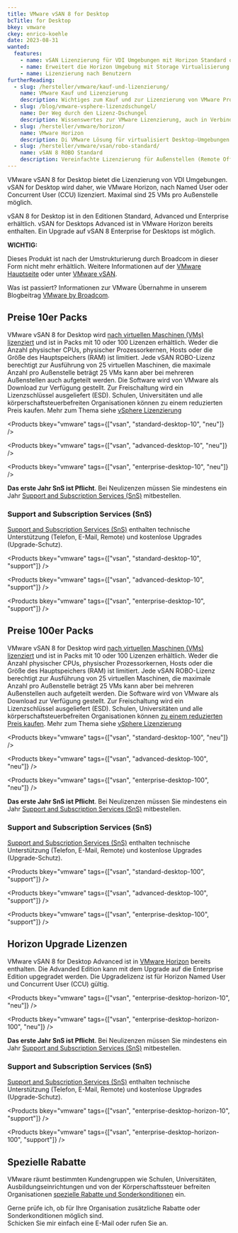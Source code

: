 ```yaml
---
title: VMware vSAN 8 for Desktop
bcTitle: for Desktop
bkey: vmware
ckey: enrico-koehle
date: 2023-08-31
wanted:
  features:
    - name: vSAN Lizenzierung für VDI Umgebungen mit Horizon Standard oder Advanced
    - name: Erweitert die Horizon Umgebung mit Storage Virtualisierung
    - name: Lizenzierung nach Benutzern
furtherReading:
  - slug: /hersteller/vmware/kauf-und-lizenzierung/
    name: VMware Kauf und Lizenzierung
    description: Wichtiges zum Kauf und zur Lizenzierung von VMware Produkten in der Form eines Nachschlagewerks.
  - slug: /blog/vmware-vsphere-lizenzdschungel/
    name: Der Weg durch den Lizenz-Dschungel
    description: Wissenswertes zur VMware Lizenzierung, auch in Verbindung mit Microsoft Windows Servern.
  - slug: /hersteller/vmware/horizon/
    name: VMware Horizon
    description: Di VMware Lösung für virtualisiert Desktop-Umgebungen (VDI).
  - slug: /hersteller/vmware/vsan/robo-standard/
    name: vSAN 8 ROBO Standard
    description: Vereinfachte Lizenzierung für Außenstellen (Remote Office / Branch Office)
---
```




<Intro>

VMware vSAN 8 for Desktop bietet die Lizenzierung von VDI Umgebungen. vSAN for Desktop wird daher, wie VMware Horizon, nach Named User oder Concurrent User (CCU) lizenziert. Maximal sind 25 VMs pro Außenstelle möglich.

vSAN 8 for Desktop ist in den Editionen Standard, Advanced und Enterprise erhältlich. vSAN for Desktops Advanced ist in VMware Horizon bereits enthalten. Ein Upgrade auf vSAN 8 Enterprise for Desktops ist möglich.


</Intro>

<TOC />


<Info type="strong">

**WICHTIG:** <br />

Dieses Produkt ist nach der Umstrukturierung durch Broadcom in dieser Form nicht mehr erhältlich. Weitere Informationen auf der [VMware Hauptseite](/hersteller/vmware/) oder unter [VMware vSAN](/hersteller/vmware/vsan/).

Was ist passiert? Informationen zur VMware Übernahme in unserem Blogbeitrag [VMware by Broadcom](/blog/vmware-by-broadcom/).

</Info>



## Preise 10er Packs

VMware vSAN 8 for Desktop wird [nach virtuellen Maschinen (VMs) lizenziert](/hersteller/vmware/kauf-und-lizenzierung/#vsan-lizenzierung) und ist in Packs mit 10 oder 100 Lizenzen erhältlich. Weder die Anzahl physischer CPUs, physischer Prozessorkernen, Hosts oder die Größe des Hauptspeichers (RAM) ist limitiert. Jede vSAN ROBO-Lizenz berechtigt zur Ausführung von 25 virtuellen Maschinen, die maximale Anzahl pro Außenstelle beträgt 25 VMs kann aber bei mehreren Außenstellen auch aufgeteilt werden. Die Software wird von VMware als Download zur Verfügung gestellt. Zur Freischaltung wird ein Lizenzschlüssel ausgeliefert (ESD). Schulen, Universitäten und alle körperschaftsteuerbefreiten Organisationen können zu einem reduzierten Preis kaufen. Mehr zum Thema siehe [vSphere Lizenzierung](/hersteller/vmware/kauf-und-lizenzierung/)


<Products bkey="vmware" tags={["vsan", "standard-desktop-10", "neu"]} />

<Products bkey="vmware" tags={["vsan", "advanced-desktop-10", "neu"]} />

<Products bkey="vmware" tags={["vsan", "enterprise-desktop-10", "neu"]} />


<Info>

**Das erste Jahr SnS ist Pflicht**. Bei Neulizenzen müssen Sie mindestens ein Jahr [Support and Subscription Services (SnS)](/hersteller/vmware/kauf-und-lizenzierung/#support-and-subscription-services-sns) mitbestellen.

</Info>


### Support and Subscription Services (SnS)

[Support and Subscription Services (SnS)](/hersteller/vmware/kauf-und-lizenzierung/#support-and-subscription-services-sns) enthalten technische Unterstützung (Telefon, E-Mail, Remote) und kostenlose Upgrades (Upgrade-Schutz).


<Products bkey="vmware" tags={["vsan", "standard-desktop-10", "support"]} />

<Products bkey="vmware" tags={["vsan", "advanced-desktop-10", "support"]} />

<Products bkey="vmware" tags={["vsan", "enterprise-desktop-10", "support"]} />


## Preise 100er Packs

VMware vSAN 8 for Desktop wird [nach virtuellen Maschinen (VMs) lizenziert](/hersteller/vmware/kauf-und-lizenzierung/#vsan-lizenzierung) und ist in Packs mit 10 oder 100 Lizenzen erhältlich. Weder die Anzahl physischer CPUs, physischer Prozessorkernen, Hosts oder die Größe des Hauptspeichers (RAM) ist limitiert. Jede vSAN ROBO-Lizenz berechtigt zur Ausführung von 25 virtuellen Maschinen, die maximale Anzahl pro Außenstelle beträgt 25 VMs kann aber bei mehreren Außenstellen auch aufgeteilt werden. Die Software wird von VMware als Download zur Verfügung gestellt. Zur Freischaltung wird ein Lizenzschlüssel ausgeliefert (ESD). Schulen, Universitäten und alle körperschaftsteuerbefreiten Organisationen können [zu einem reduzierten Preis kaufen](#vsan-rabatte). Mehr zum Thema siehe [vSphere Lizenzierung](/hersteller/vmware/kauf-und-lizenzierung/)


<Products bkey="vmware" tags={["vsan", "standard-desktop-100", "neu"]} />

<Products bkey="vmware" tags={["vsan", "advanced-desktop-100", "neu"]} />

<Products bkey="vmware" tags={["vsan", "enterprise-desktop-100", "neu"]} />


<Info>

**Das erste Jahr SnS ist Pflicht**. Bei Neulizenzen müssen Sie mindestens ein Jahr [Support and Subscription Services (SnS)](/hersteller/vmware/kauf-und-lizenzierung/#support-and-subscription-services-sns) mitbestellen.

</Info>




### Support and Subscription Services (SnS)

[Support and Subscription Services (SnS)](/hersteller/vmware/kauf-und-lizenzierung/#support-and-subscription-services-sns) enthalten technische Unterstützung (Telefon, E-Mail, Remote) und kostenlose Upgrades (Upgrade-Schutz).


<Products bkey="vmware" tags={["vsan", "standard-desktop-100", "support"]} />

<Products bkey="vmware" tags={["vsan", "advanced-desktop-100", "support"]} />

<Products bkey="vmware" tags={["vsan", "enterprise-desktop-100", "support"]} />



## Horizon Upgrade Lizenzen

VMware vSAN 8 for Desktop Advanced ist in [VMware Horizon](/hersteller/vmware/horizon/) bereits enthalten. Die Advanded Edition kann mit dem Upgrade auf die Enterprise Edition upgegradet werden. Die Upgradelizenz ist für Horizon Named User und Concurrent User (CCU) gültig.


<Products bkey="vmware" tags={["vsan", "enterprise-desktop-horizon-10", "neu"]} />

<Products bkey="vmware" tags={["vsan", "enterprise-desktop-horizon-100", "neu"]} />


<Info>

**Das erste Jahr SnS ist Pflicht**. Bei Neulizenzen müssen Sie mindestens ein Jahr [Support and Subscription Services (SnS)](/hersteller/vmware/kauf-und-lizenzierung/#support-and-subscription-services-sns) mitbestellen.

</Info>



### Support and Subscription Services (SnS)

[Support and Subscription Services (SnS)](/hersteller/vmware/kauf-und-lizenzierung/#support-and-subscription-services-sns) enthalten technische Unterstützung (Telefon, E-Mail, Remote) und kostenlose Upgrades (Upgrade-Schutz).


<Products bkey="vmware" tags={["vsan", "enterprise-desktop-horizon-10", "support"]} />

<Products bkey="vmware" tags={["vsan", "enterprise-desktop-horizon-100", "support"]} />


## Spezielle Rabatte

VMware räumt bestimmten Kundengruppen wie Schulen, Universitäten, Ausbildungseinrichtungen und von der Körperschaftssteuer befreiten Organisationen [spezielle Rabatte und Sonderkonditionen](/hersteller/vmware/kauf-und-lizenzierung/#sonderkonditionen) ein.


<GetInTouch theme="light">

Gerne prüfe ich, ob für Ihre Organisation zusätzliche Rabatte oder Sonderkonditionen möglich sind.<br />
Schicken Sie mir einfach eine E-Mail oder rufen Sie an.

</GetInTouch>
